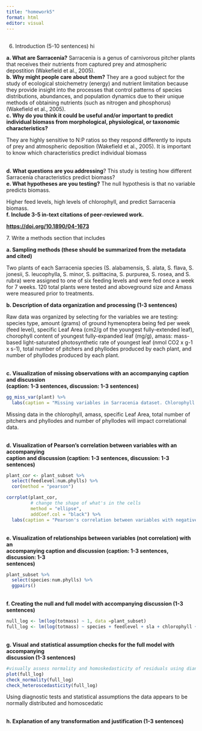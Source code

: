 ```yaml
---
title: "homework5"
format: html
editor: visual
---
```


## 

6.  Introduction (5-10 sentences) hi

**a. What are Sarracenia?** Sarracenia is a genus of carnivorous pitcher plants that receives their nutrients from captured prey and atmospheric depostition (Wakefield et al., 2005). **\
b. Why might people care about them?** They are a good subject for the study of ecological stoichemetry (energy) and nutrient limitation because they provide insight into the processes that control patterns of species distributions, abundances, and population dynamics due to their unique methods of obtaining nutrients (such as nitrogen and phosphorus) (Wakefield et al., 2005). **\
c. Why do you think it could be useful and/or important to predict individual biomass from morphological, physiological, or taxonomic characteristics?**

They are highly sensitive to N:P ratios so they respond differently to inputs of prey and atmospheric deposition (Wakefield et al., 2005). It is important to know which characteristics predict individual biomass

\
**d. What questions are you addressing**? This study is testing how different Sarracenia characteristics predict biomass?\
**e. What hypotheses are you testing?** The null hypothesis is that no variable predicts biomass.

Higher feed levels, high levels of chlorophyll, and predict Sarracenia biomass. **\
f. Include 3-5 in-text citations of peer-reviewed work.**

[**https://doi.org/10.1890/04-1673**](https://doi.org/10.1890/04-1673)

7\. Write a methods section that includes

**a. Sampling methods (these should be summarized from the metadata and cited)**

Two plants of each Sarracenia species (S. alabamensis, S. alata, S. flava, S. jonesii, S. leucophylla, S. minor, S. psittacina, S. purpurea, S. rosea, and S. rubra) were assigned to one of six feeding levels and were fed once a week for 7 weeks. 120 total plants were tested and aboveground size and Amass were measured prior to treatments.

**b. Description of data organization and processing (1-3 sentences)**

Raw data was organized by selecting for the variables we are testing: species type, amount (grams) of ground hymenoptera being fed per week (feed level), specific Leaf Area (cm2/g of the youngest fully-extended leaf), chorophyll content of youngest fully-expanded leaf (mg/g), amass: mass-based light-saturated photosynthetic rate of youngest leaf (nmol CO2 x g-1 x s-1), total number of pitchers and phyllodes produced by each plant, and number of phyllodes produced by each plant.

\
**c. Visualization of missing observations with an accompanying caption and discussion\
(caption: 1-3 sentences, discussion: 1-3 sentences)**

```r
gg_miss_var(plant) %>% 
  labs(caption = "Missing variables in Sarracenia dataset. Chlorophyll and Amass are missing 14 observations, specific Leaf Area is missing 10, and total of number of pitches and phyllodes and number of phyllodes are missing 2. Total mass, species, and feed level are not missing anydata") 
```

Missing data in the chlorophyll, amass, specific Leaf Area, total number of pitchers and phyllodes and number of phyllodes will impact correlational data.

\
**d. Visualization of Pearson's correlation between variables with an accompanying\
caption and discussion (caption: 1-3 sentences, discussion: 1-3 sentences)**

```r
plant_cor <- plant_subset %>% 
  select(feedlevel:num.phylls) %>% 
  cor(method = "pearson")
```

```r
corrplot(plant_cor,
         # change the shape of what's in the cells
         method = "ellipse",
         addCoef.col = "black") %>% 
  labs(caption = "Pearson's correlation between variables with negative numbers indicating a negative correlation and postive numbers indicating a positive correlation")
```

\
**e. Visualization of relationships between variables (not correlation) with an\
accompanying caption and discussion (caption: 1-3 sentences, discussion: 1-3\
sentences)**

```r
plant_subset %>% 
  select(species:num.phylls) %>% 
  ggpairs()
```

\
**f. Creating the null and full model with accompanying discussion (1-3 sentences)**

```r
null_log <- lm(log(totmass) ~ 1, data =plant_subset)
full_log <- lm(log(totmass) ~ species + feedlevel + sla + chlorophyll + amass + num.lvs + num.phylls, data = plant_subset)
```

**\
g. Visual and statistical assumption checks for the full model with accompanying\
discussion (1-3 sentences)**

```r
#visually assess normality and homoskedasticity of residuals using diangostic plots for the full model: 
plot(full_log)
check_normality(full_log)
check_heteroscedasticity(full_log)
```

Using diagnostic tests and statistical assumptions the data appears to be normally distributed and homoscedatic

**\
h. Explanation of any transformation and justification (1-3 sentences)**

```r

```
